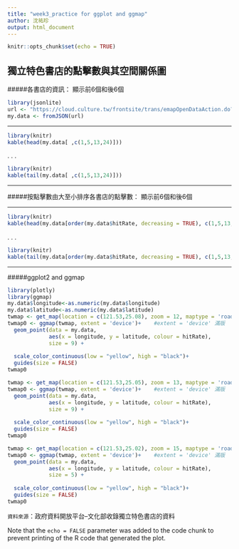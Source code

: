 ```yaml
---
title: "week3_practice for ggplot and ggmap"
author: 沈祐珍
output: html_document
---
```


```r
knitr::opts_chunk$set(echo = TRUE)
```

## 獨立特色書店的點擊數與其空間關係圖


#####各書店的資訊：
顯示前6個和後6個

```r
library(jsonlite)
url <- "https://cloud.culture.tw/frontsite/trans/emapOpenDataAction.do?method=exportEmapJson&typeId=M"
my.data <- fromJSON(url)
```

***

```r
library(knitr)
kable(head(my.data[ ,c(1,5,13,24)]))
```
.
.
.
```r
library(knitr)
kable(tail(my.data[ ,c(1,5,13,24)]))
```

***


#####按點擊數由大至小排序各書店的點擊數：
顯示前6個和後6個

***
```r
library(knitr)
kable(head(my.data[order(my.data$hitRate, decreasing = TRUE), c(1,5,13,24) ]))
```
.
.
.
```r
library(knitr)
kable(tail(my.data[order(my.data$hitRate, decreasing = TRUE), c(1,5,13,24) ]))
```

***

#####ggplot2 and ggmap

```r
library(plotly)
library(ggmap)
my.data$longitude<-as.numeric(my.data$longitude)
my.data$latitude<-as.numeric(my.data$latitude)
twmap <- get_map(location = c(121.53,25.08), zoom = 12, maptype = 'roadmap')
twmap0 <- ggmap(twmap, extent = 'device')+    #extent = 'device' 滿版
  geom_point(data = my.data, 
             aes(x = longitude, y = latitude, colour = hitRate), 
             size = 9) +
  
  scale_color_continuous(low = "yellow", high = "black")+
  guides(size = FALSE)
twmap0
```


```r
twmap <- get_map(location = c(121.53,25.05), zoom = 13, maptype = 'roadmap')
twmap0 <- ggmap(twmap, extent = 'device')+    #extent = 'device' 滿版
  geom_point(data = my.data, 
             aes(x = longitude, y = latitude, colour = hitRate), 
             size = 9) +
  
  scale_color_continuous(low = "yellow", high = "black")+
  guides(size = FALSE)
twmap0
```


```r
twmap <- get_map(location = c(121.53,25.02), zoom = 15, maptype = 'roadmap')
twmap0 <- ggmap(twmap, extent = 'device')+    #extent = 'device' 滿版
  geom_point(data = my.data, 
             aes(x = longitude, y = latitude, colour = hitRate), 
             size = 5) +
  
  scale_color_continuous(low = "yellow", high = "black")+
  guides(size = FALSE)
twmap0
```


`資料來源`：政府資料開放平台--文化部收錄獨立特色書店的資料

Note that the `echo = FALSE` parameter was added to the code chunk to prevent printing of the R code that generated the plot.
